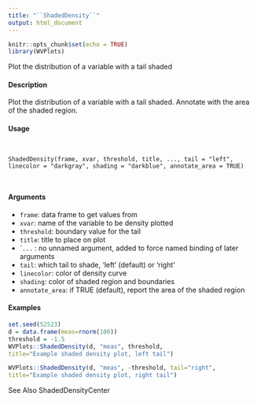 ```yaml
---
title: "``ShadedDensity``"
output: html_document
---
```


```r
knitr::opts_chunk$set(echo = TRUE)
library(WVPlots)
```

 Plot the distribution of a variable with a tail shaded

#### Description

Plot the distribution of a variable with a tail shaded. Annotate with the area of the shaded region.
 
#### Usage
<pre><code>

ShadedDensity(frame, xvar, threshold, title, ..., tail = "left",
linecolor = "darkgray", shading = "darkblue", annotate_area = TRUE)


</code></pre> 
#### Arguments

* ``frame``: data frame to get values from
* ``xvar ``:  name of the variable to be density plotted
* ``threshold``: boundary value for the tail
* ``title ``:    title to place on plot
* ```...`` : no unnamed argument, added to force named binding of later arguments
* ``tail``:    which tail to shade, 'left' (default) or 'right'
* ``linecolor``:   color of density curve
* ``shading``:  color of shaded region and boundaries
* ``annotate_area``: if TRUE (default), report the area of the shaded region

#### Examples
```r

set.seed(52523)
d = data.frame(meas=rnorm(100))
threshold = -1.5
WVPlots::ShadedDensity(d, "meas", threshold,
title="Example shaded density plot, left tail")
```

```r
WVPlots::ShadedDensity(d, "meas", -threshold, tail="right",
title="Example shaded density plot, right tail")
```
See Also
ShadedDensityCenter
 
 